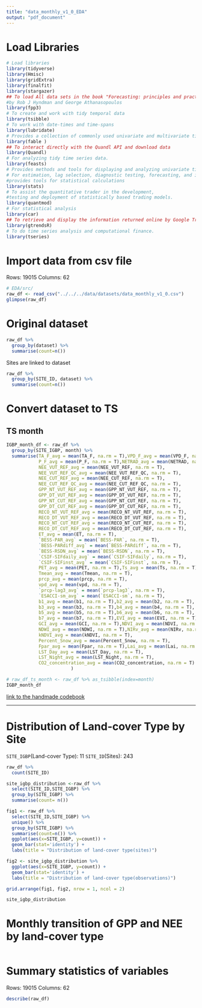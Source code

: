 ```yaml
---
title: "data_monthly_v1_0_EDA"
output: "pdf_document"
---
```


# Load Libraries
```r
# Load libraries
library(tidyverse)
library(Hmisc)
library(gridExtra)
library(finalfit)
library(stargazer)
## To load All data sets in the book "Forecasting: principles and practice."
#by Rob J Hyndman and George Athanasopoulos
library(fpp3)
# To create and work with tidy temporal data
library(tsibble)
# To work with date-times and time-spans
library(lubridate)
# Provides a collection of commonly used univariate and multivariate time series models
library(fable )
## To interact directly with the Quandl API and download data
library(Quandl)
# For analyzing tidy time series data.
library(feasts)
# Provides methods and tools for displaying and analyzing univariate time series forecasts library(forecast)
# For estimation, lag selection, diagnostic testing, forecasting, and impulse response functions of VAR library(vars)
#provides tools for statistical calculations
library(stats)
# To assist the quantitative trader in the development,
#testing and deployment of statistically based trading models.
library(quantmod)
# For statistical analysis
library(car)
## To retrieve and display the information returned online by Google Trends
library(gtrendsR)
# To do time series analysis and computational finance.
library(tseries)
```

# Import data from csv file
Rows: 19015
Columns: 62
```r
# EDA/src/
raw_df <- read_csv("../../../data/datasets/data_monthly_v1_0.csv")
glimpse(raw_df)
```
# Original dataset
```r
raw_df %>% 
  group_by(dataset) %>%
  summarise(count=n())
```
Sites are linked to dataset
```r
raw_df %>% 
  group_by(SITE_ID, dataset) %>%
  summarise(count=n())
```




# Convert dataset to TS
## TS month
```r
IGBP_month_df <- raw_df %>% 
  group_by(SITE_IGBP, month) %>%
  summarise(TA_F_avg = mean(TA_F, na.rm = T),VPD_F_avg = mean(VPD_F, na.rm = T),
            P_F_avg = mean(P_F, na.rm = T),NETRAD_avg = mean(NETRAD, na.rm = T),
            NEE_VUT_REF_avg = mean(NEE_VUT_REF, na.rm = T),
            NEE_VUT_REF_QC_avg = mean(NEE_VUT_REF_QC, na.rm = T),
            NEE_CUT_REF_avg = mean(NEE_CUT_REF, na.rm = T),
            NEE_CUT_REF_QC_avg = mean(NEE_CUT_REF_QC, na.rm = T),
            GPP_NT_VUT_REF_avg = mean(GPP_NT_VUT_REF, na.rm = T),
            GPP_DT_VUT_REF_avg = mean(GPP_DT_VUT_REF, na.rm = T),
            GPP_NT_CUT_REF_avg = mean(GPP_NT_CUT_REF, na.rm = T),
            GPP_DT_CUT_REF_avg = mean(GPP_DT_CUT_REF, na.rm = T),
            RECO_NT_VUT_REF_avg = mean(RECO_NT_VUT_REF, na.rm = T),
            RECO_DT_VUT_REF_avg = mean(RECO_DT_VUT_REF, na.rm = T),
            RECO_NT_CUT_REF_avg = mean(RECO_NT_CUT_REF, na.rm = T),
            RECO_DT_CUT_REF_avg = mean(RECO_DT_CUT_REF, na.rm = T),
            ET_avg = mean(ET, na.rm = T),
            `BESS-PAR_avg` = mean(`BESS-PAR`, na.rm = T),
            `BESS-PARdiff_avg` = mean(`BESS-PARdiff`, na.rm = T),
            `BESS-RSDN_avg` = mean(`BESS-RSDN`, na.rm = T),
            `CSIF-SIFdaily_avg` = mean(`CSIF-SIFdaily`, na.rm = T),
            `CSIF-SIFinst_avg` = mean(`CSIF-SIFinst`, na.rm = T),
            PET_avg = mean(PET, na.rm = T),Ts_avg = mean(Ts, na.rm = T),
            Tmean_avg = mean(Tmean, na.rm = T),
            prcp_avg = mean(prcp, na.rm = T),
            vpd_avg = mean(vpd, na.rm = T),
            `prcp-lag3_avg` = mean(`prcp-lag3`, na.rm = T),
            `ESACCI-sm_avg` = mean(`ESACCI-sm`, na.rm = T),
            b1_avg = mean(b1, na.rm = T),b2_avg = mean(b2, na.rm = T),
            b3_avg = mean(b3, na.rm = T),b4_avg = mean(b4, na.rm = T),
            b5_avg = mean(b5, na.rm = T),b6_avg = mean(b6, na.rm = T),
            b7_avg = mean(b7, na.rm = T),EVI_avg = mean(EVI, na.rm = T),
            GCI_avg = mean(GCI, na.rm = T),NDVI_avg = mean(NDVI, na.rm = T),
            NDWI_avg = mean(NDWI, na.rm = T),NIRv_avg = mean(NIRv, na.rm = T),
            kNDVI_avg = mean(kNDVI, na.rm = T),
            Percent_Snow_avg = mean(Percent_Snow, na.rm = T),
            Fpar_avg = mean(Fpar, na.rm = T),Lai_avg = mean(Lai, na.rm = T),
            LST_Day_avg = mean(LST_Day, na.rm = T),
            LST_Night_avg = mean(LST_Night, na.rm = T),
            CO2_concentration_avg = mean(CO2_concentration, na.rm = T)
                        )

# raw_df_ts_month <- raw_df %>% as_tsibble(index=month)
IGBP_month_df
```



[link to the handmade codebook]("https://docs.google.com/spreadsheets/d/1-FQsF_sxnA6iBMNpHmGovkj9Xev6BCYg2j3PojNGgyk/edit?usp=sharing")

--- 
# Distribution of Land-cover Type by Site
`SITE_IGBP`(Land-cover Type): 11
`SITE_ID`(Sites): 243
```r
raw_df %>% 
  count(SITE_ID)
```

```r
site_igbp_distribution <-raw_df %>% 
  select(SITE_ID,SITE_IGBP) %>%
  group_by(SITE_IGBP) %>%
  summarise(count= n())

fig1 <- raw_df %>% 
  select(SITE_ID,SITE_IGBP) %>%
  unique() %>%
  group_by(SITE_IGBP) %>%
  summarise(count=n()) %>%
  ggplot(aes(x=SITE_IGBP, y=count)) +
  geom_bar(stat='identity') +
  labs(title = "Distribution of land-cover type(sites)")

fig2 <- site_igbp_distribution %>% 
  ggplot(aes(x=SITE_IGBP, y=count)) +
  geom_bar(stat='identity') +
  labs(title = "Distribution of land-cover type(observations)")

grid.arrange(fig1, fig2, nrow = 1, ncol = 2)
```
```r
site_igbp_distribution
```
# Monthly transition of GPP and NEE by land-cover type

```r

```


# Summary statistics of variables
Rows: 19015
Columns: 62

```r
describe(raw_df)
```











